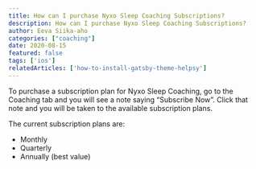 ```yaml
---
title: How can I purchase Nyxo Sleep Coaching Subscriptions?
description: How can I purchase Nyxo Sleep Coaching Subscriptions?
author: Eeva Siika-aho
categories: ["coaching"]
date: 2020-08-15
featured: false
tags: ['ios']
relatedArticles: ['how-to-install-gatsby-theme-helpsy']
---
```



To purchase a subscription plan for Nyxo Sleep Coaching, go to the Coaching tab and you will see a note saying “Subscribe Now”. Click that note and you will be taken to the available subscription plans. 
 
The current subscription plans are:

+ Monthly
+ Quarterly
+ Annually (best value)
